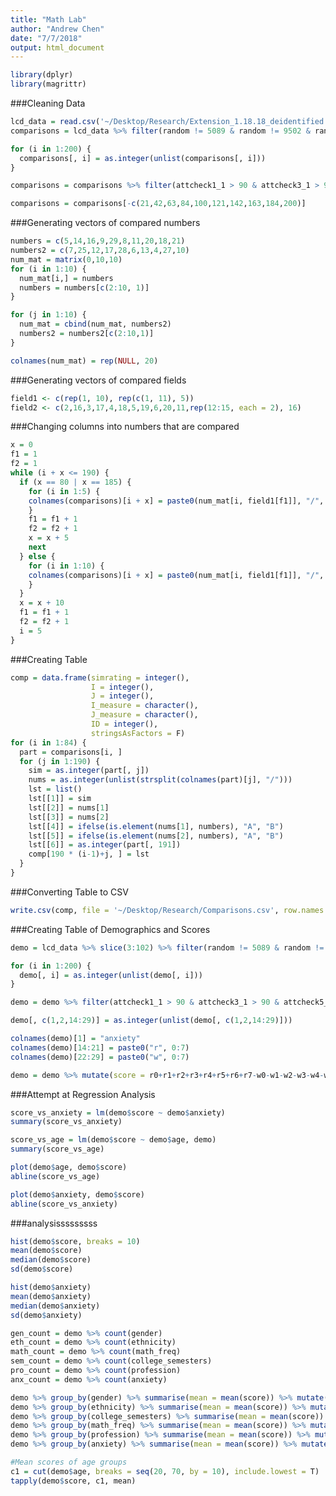 ```yaml
---
title: "Math Lab"
author: "Andrew Chen"
date: "7/7/2018"
output: html_document
---
```


```r
library(dplyr)
library(magrittr)
```

###Cleaning Data
```r
lcd_data = read.csv('~/Desktop/Research/Extension_1.18.18_deidentified.csv', stringsAsFactors = FALSE)
comparisons = lcd_data %>% filter(random != 5089 & random != 9502 & random != 6531) %>% select(c(7:206, 397)) %>% slice(3:99)

for (i in 1:200) {
  comparisons[, i] = as.integer(unlist(comparisons[, i]))
}

comparisons = comparisons %>% filter(attcheck1_1 > 90 & attcheck3_1 > 90 & attcheck5_1 > 90 & attcheck7_1 > 90 & attcheck9_1 > 90)

comparisons = comparisons[-c(21,42,63,84,100,121,142,163,184,200)]
```

###Generating vectors of compared numbers
```r
numbers = c(5,14,16,9,29,8,11,20,18,21)
numbers2 = c(7,25,12,17,28,6,13,4,27,10)
num_mat = matrix(0,10,10)
for (i in 1:10) {
  num_mat[i,] = numbers
  numbers = numbers[c(2:10, 1)]
}

for (j in 1:10) {
  num_mat = cbind(num_mat, numbers2)
  numbers2 = numbers2[c(2:10,1)]
}

colnames(num_mat) = rep(NULL, 20)
```

###Generating vectors of compared fields
```r
field1 <- c(rep(1, 10), rep(c(1, 11), 5))
field2 <- c(2,16,3,17,4,18,5,19,6,20,11,rep(12:15, each = 2), 16)
```

###Changing columns into numbers that are compared
```r
x = 0
f1 = 1
f2 = 1
while (i + x <= 190) {
  if (x == 80 | x == 185) {
    for (i in 1:5) {
    colnames(comparisons)[i + x] = paste0(num_mat[i, field1[f1]], "/", num_mat[i, field2[f2]])
    }
    f1 = f1 + 1
    f2 = f2 + 1
    x = x + 5
    next
  } else {
    for (i in 1:10) {
    colnames(comparisons)[i + x] = paste0(num_mat[i, field1[f1]], "/", num_mat[i, field2[f2]])
    }
  }
  x = x + 10
  f1 = f1 + 1
  f2 = f2 + 1
  i = 5
}
```

###Creating Table
```r
comp = data.frame(simrating = integer(),
                  I = integer(),
                  J = integer(),
                  I_measure = character(),
                  J_measure = character(),
                  ID = integer(),
                  stringsAsFactors = F)
for (i in 1:84) {
  part = comparisons[i, ]
  for (j in 1:190) {
    sim = as.integer(part[, j])
    nums = as.integer(unlist(strsplit(colnames(part)[j], "/")))
    lst = list()
    lst[[1]] = sim
    lst[[2]] = nums[1]
    lst[[3]] = nums[2]
    lst[[4]] = ifelse(is.element(nums[1], numbers), "A", "B")
    lst[[5]] = ifelse(is.element(nums[2], numbers), "A", "B")
    lst[[6]] = as.integer(part[, 191])
    comp[190 * (i-1)+j, ] = lst
  }
}
```

###Converting Table to CSV
```r
write.csv(comp, file = '~/Desktop/Research/Comparisons.csv', row.names = F)
```

###Creating Table of Demographics and Scores
```r
demo = lcd_data %>% slice(3:102) %>% filter(random != 5089 & random != 9502 & random != 6531)

for (i in 1:200) {
  demo[, i] = as.integer(unlist(demo[, i]))
}

demo = demo %>% filter(attcheck1_1 > 90 & attcheck3_1 > 90 & attcheck5_1 > 90 & attcheck7_1 > 90 & attcheck9_1 > 90) %>% select(367:395)

demo[, c(1,2,14:29)] = as.integer(unlist(demo[, c(1,2,14:29)]))

colnames(demo)[1] = "anxiety"
colnames(demo)[14:21] = paste0("r", 0:7)
colnames(demo)[22:29] = paste0("w", 0:7)

demo = demo %>% mutate(score = r0+r1+r2+r3+r4+r5+r6+r7-w0-w1-w2-w3-w4-w5-w6-w7)
```

###Attempt at Regression Analysis
```r
score_vs_anxiety = lm(demo$score ~ demo$anxiety)
summary(score_vs_anxiety)

score_vs_age = lm(demo$score ~ demo$age, demo)
summary(score_vs_age)

plot(demo$age, demo$score)
abline(score_vs_age)

plot(demo$anxiety, demo$score)
abline(score_vs_anxiety)
```

###analysisssssssss
```r
hist(demo$score, breaks = 10)
mean(demo$score)
median(demo$score)
sd(demo$score)
```

```r
hist(demo$anxiety)
mean(demo$anxiety)
median(demo$anxiety)
sd(demo$anxiety)
```

```r
gen_count = demo %>% count(gender)
eth_count = demo %>% count(ethnicity)
math_count = demo %>% count(math_freq)
sem_count = demo %>% count(college_semesters)
pro_count = demo %>% count(profession)
anx_count = demo %>% count(anxiety)
```

```r
demo %>% group_by(gender) %>% summarise(mean = mean(score)) %>% mutate(freq = gen_count$n) %>% arrange(desc(mean)) 
demo %>% group_by(ethnicity) %>% summarise(mean = mean(score)) %>% mutate(freq = eth_count$n) %>% arrange(desc(mean)) 
demo %>% group_by(college_semesters) %>% summarise(mean = mean(score)) %>% mutate(freq = sem_count$n)
demo %>% group_by(math_freq) %>% summarise(mean = mean(score)) %>% mutate(freq = math_count$n) %>% arrange(desc(mean)) 
demo %>% group_by(profession) %>% summarise(mean = mean(score)) %>% mutate(freq = pro_count$n) %>% arrange(desc(mean)) 
demo %>% group_by(anxiety) %>% summarise(mean = mean(score)) %>% mutate(freq = anx_count$n)
```

```r
#Mean scores of age groups
c1 = cut(demo$age, breaks = seq(20, 70, by = 10), include.lowest = T)
tapply(demo$score, c1, mean)
```